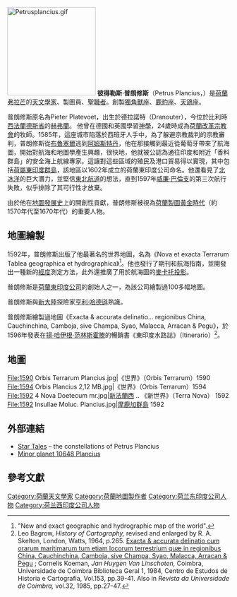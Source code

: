 [[File:Petrusplancius.gif|200px]]
'''彼得勒斯·普朗修斯'''（Petrus Plancius，{{bd|1552年||1622年|5月15日|catIdx=Plancius, Petrus}}）是[[荷蘭|荷蘭]][[弗拉芒人|弗拉芒]]的[[天文學家|天文學家]]、製圖員、[[聖職者|聖職者]]。創製[[獨角獸座|獨角獸座]]、[[鹿豹座|鹿豹座]]、[[天鴿座|天鴿座]]。

普朗修斯原名為Pieter Platevoet，出生於德拉諾特（Dranouter），今位於比利時[[西佛兰德省|西法蘭德斯省]]的[[赫弗兰|赫弗蘭]]。 他曾在德國和英國學習[[神學|神學]]，24歲時成為[[荷蘭改革宗教會|荷蘭改革宗教會]]的牧師。1585年，這座城市陷落於西班牙人手中，為了躲避宗教裁判的宗教審判，普朗修斯從[[布鲁塞尔|布魯塞爾]]逃到[[阿姆斯特丹|阿姆斯特丹]]，他在那接觸到最近從葡萄牙帶來了航海圖，開始對航海和地圖學產生興趣，很快地，他就被公認為通往印度和附近「香料群島」的安全海上航線專家。這讓對這些區域的殖民及港口貿易得以實現，其中包括[[荷屬東印度|荷屬東印度群島]]，該地區以1602年成立的荷蘭東印度公司命名。他還看見了[[北冰洋|北冰洋]]的巨大潛力，並堅信[[北方海路|東北航道]]的想法，直到1597年[[威廉·巴伦支|威廉·巴倫支]]的第三次航行失敗，似乎排除了其可行性才放棄。

由於他在[[地圖發展史|地圖發展史]]上的開創性貢獻，普朗修斯被視為[[荷蘭製圖黃金時代|荷蘭製圖黃金時代]]（約1570年代至1670年代）的重要人物。

== 地圖繪製 ==
1592年，普朗修斯出版了他最著名的世界地圖，名為《Nova et exacta Terrarum Tablea geographica et hydrographica》<ref>"New and exact geographic and hydrographic map of the world".</ref>{{Better source|date=September 2019}}。他也發行了期刊和航海指南，並開發出一種新的[[经度|經度]]測定方法，此外還推廣了用於航海圖的[[麥卡托投影法|麥卡托投影]]。

普朗修斯是[[荷兰东印度公司|荷蘭東印度公司]]的創始人之一，為該公司繪製過100多幅地圖。

普朗修斯與[[新大陸|新大陸]]探險家[[亨利·哈德遜|亨利·哈德遜]]熟識。

普朗修斯繪製過地圖《Exacta & accurata delinatio… regionibus China, Cauchinchina, Camboja, sive Champa, Syao, Malacca, Arracan & Pegu》，於1596年發表在[[扬·哈伊根·范林斯霍滕|揚·哈伊根·范林斯霍滕]]的暢銷書《東印度水路誌》（Itinerario）<ref>Leo Bagrow, ''History of Cartography,'' revised and enlarged by R. A. Skelton, London, Watts, 1964, p.265. [http://nla.gov.au/nla.map-rm4335 Exacta & accurata delinatio cum orarum maritimarum tum etiam locorum terrestrium quæ in regionibus China, Cauchinchina, Camboja, sive Champa, Syao, Malacca, Arracan & Pegu] {{Wayback|url=http://nla.gov.au/nla.map-rm4335 |date=20160304000448 }} ; Cornelis Koeman, ''Jan Huygen Van Linschoten,'' Coimbra, Universidade de Coimbra Biblioteca Geral 1, 1984, Centro de Estudos de Historia e Cartografia, Vol.153, pp.39-41. Also in ''Revista da Universidade de Coimbra,'' vol.32, 1985, pp.27-47.</ref>。

== 地圖 ==
<gallery>
File:1590 Orbis Terrarum Plancius.jpg|《世界》（Orbis Terrarum）1590
File:1594 Orbis Plancius 2,12 MB.jpg|《世界》（Orbis Terrarum）1594
File:1592 4 Nova Doetecum mr.jpg|[[新法蘭西|新法蘭西]] .. 《新世界》（Terra Nova） 1592
File:1592 Insullae Moluc. Plancius.jpg|[[摩鹿加群島|摩鹿加群島]] 1592
</gallery>

== 外部連結 ==

*[http://www.ianridpath.com/startales/startales1c.htm Star Tales] {{Webarchive|url=https://archive.today/20140824040616/http://www.ianridpath.com/startales/startales1c.htm%23plancius |date=2014-08-24 }} – the constellations of Petrus Plancius
*[http://ssd.jpl.nasa.gov/sbdb.cgi?sstr=10648+Plancius Minor planet 10648 Plancius] {{Wayback|url=http://ssd.jpl.nasa.gov/sbdb.cgi?sstr=10648+Plancius |date=20191114022302 }}
{{commons category|Petrus Plancius}}

== 參考文獻 ==
<references />{{Authority control}}
{{DEFAULTSORT:Plancius, Petrus}}
[[Category:荷蘭天文學家|Category:荷蘭天文學家]]
[[Category:荷蘭地圖製作者|Category:荷蘭地圖製作者]]
[[Category:荷兰东印度公司人物|Category:荷兰东印度公司人物]]
[[Category:荷兰西印度公司人物|Category:荷兰西印度公司人物]]